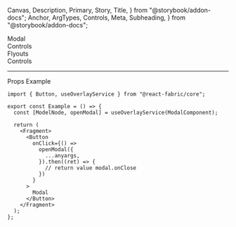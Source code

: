   Canvas,
  Description,
  Primary,
  Story,
  Title,
} from "@storybook/addon-docs";
  Anchor,
  ArgTypes,
  Controls,
  Meta,
  Subheading,
} from "@storybook/addon-docs";

<Meta of={ModalStories} />

<Title>Overlays</Title>

<Anchor storyId="modal">
  <Subheading>Modal</Subheading>
</Anchor>

<Description of={useOverlayService} />

<Primary />

<Collapsable className="control-panel">
  <div>Controls</div>
  <Controls of={ModalStories._Modal} />
</Collapsable>

<Anchor storyId="flyout">
  <Subheading>Flyouts</Subheading>
</Anchor>
<Description of={FlyoutStories._Flyout} />
<Canvas withToolbar of={FlyoutStories._Flyout} />
<Collapsable className="control-panel">
  <div>Controls</div>
  <Controls of={FlyoutStories._Flyout} />
</Collapsable>

<hr />

<Anchor storyId="props">
  <Subheading>Props</Subheading>
</Anchor>

<ArgTypes sort="requiredFirst" />

<Anchor storyId="sample">
  <Subheading>Example</Subheading>
</Anchor>

```tsx
import { Button, useOverlayService } from "@react-fabric/core";

export const Example = () => {
  const [ModelNode, openModal] = useOverlayService(ModalComponent);

  return (
    <Fragment>
      <Button
        onClick={() =>
          openModal({
            ...anyargs,
          }).then((ret) => {
            // return value modal.onClose
          })
        }
      >
        Modal
      </Button>
    </Fragment>
  );
};
```
